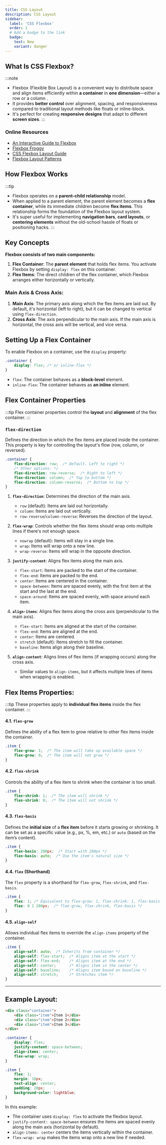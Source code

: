 ```yaml
---
title: CSS Layout  
description: CSS Layout
sidebar:
  label: 'CSS Flexbox'
  order: 1
  # Add a badge to the link
  badge:
    text: New
    variant: danger
---
```


## What Is CSS Flexbox?
:::note
- Flexbox (Flexible Box Layout) is a convenient way to distribute space and align items efficiently within **a container** in **one dimension**—either a row or a column .
- It provides **better control** over alignment, spacing, and responsiveness compared to traditional layout methods like floats or inline-block.
- It's perfect for creating **responsive designs** that adapt to different **screen sizes**. 
:::

### Online Resources
- [An Interactive Guide to Flexbox](https://www.joshwcomeau.com/css/interactive-guide-to-flexbox/)
- [Flexbox Froggy](https://flexboxfroggy.com/)
- [CSS Flexbox Layout Guide](https://css-tricks.com/snippets/css/a-guide-to-flexbox/)
- [Flexbox Layout Patterns](https://tobiasahlin.com/blog/common-flexbox-patterns/)



## How Flexbox Works
:::tip
- Flexbox operates on a **parent-child relationship** model. 
- When applied to a parent element, the parent element becomes a **flex container**, while its immediate children become **flex items**. This relationship forms the foundation of the Flexbox layout system.
- It's super useful for implementing **navigation bars**, **card layouts**, or **centering elements** without the old-school hassle of floats or positioning hacks. 
:::

## Key Concepts

**Flexbox consists of two main components:**

1. **Flex Container**: The **parent element** that holds flex items. You activate Flexbox by setting `display: flex` on this container.
2. **Flex Items**: The direct children of the flex container, which Flexbox arranges either horizontally or vertically.

### Main Axis & Cross Axis:
1. **Main Axis**: The primary axis along which the flex items are laid out. By default, it's horizontal (left to right), but it can be changed to vertical using `flex-direction`.
2. **Cross Axis**: The axis perpendicular to the main axis. If the main axis is horizontal, the cross axis will be vertical, and vice versa.


## Setting Up a Flex Container

To enable Flexbox on a container, use the `display` property:

```css
.container {
    display: flex; /* or inline-flex */
}
```
- `flex`: The container behaves as a **block-level** element.
- `inline-flex`: The container behaves as **an inline** element.

## Flex Container Properties

:::tip
Flex container properties control the **layout** and **alignment** of the flex container.
:::

### `flex-direction`

Defines the direction in which the flex items are placed inside the container. This property is key for controlling the layout's flow (row, column, or reversed).

```css
.container {
    flex-direction: row;  /* Default. Left to right */
    /* Other options: */
    flex-direction: row-reverse;  /* Right to left */
    flex-direction: column;  /* Top to bottom */
    flex-direction: column-reverse;  /* Bottom to top */
}
```
1. **`flex-direction`**: Determines the direction of the main axis.
    - `row` (default): Items are laid out horizontally.
    - `column`: Items are laid out vertically.
    - `row-reverse`/`column-reverse`: Reverses the direction of the layout.

2. **`flex-wrap`**: Controls whether the flex items should wrap onto multiple lines if there's not enough space.
    - `nowrap` (default): Items will stay in a single line.
    - `wrap`: Items will wrap onto a new line.
    - `wrap-reverse`: Items will wrap in the opposite direction.

3. **`justify-content`**: Aligns flex items along the main axis.
    - `flex-start`: Items are packed to the start of the container.
    - `flex-end`: Items are packed to the end.
    - `center`: Items are centered in the container.
    - `space-between`: Items are spaced evenly, with the first item at the start and the last at the end.
    - `space-around`: Items are spaced evenly, with space around each item.

4. **`align-items`**: Aligns flex items along the cross axis (perpendicular to the main axis).
    - `flex-start`: Items are aligned at the start of the container.
    - `flex-end`: Items are aligned at the end.
    - `center`: Items are centered.
    - `stretch` (default): Items stretch to fill the container.
    - `baseline`: Items align along their baseline.

5. **`align-content`**: Aligns lines of flex items (if wrapping occurs) along the cross axis.
    - Similar values to `align-items`, but it affects multiple lines of items when wrapping is enabled.

## Flex Items Properties:
:::tip
These properties apply to **individual flex items** inside the flex container.
:::

#### **4.1. `flex-grow`**

Defines the ability of a flex item to grow relative to other flex items inside the container.

```css
.item {
    flex-grow: 1;  /* The item will take up available space */
    flex-grow: 0;  /* The item will not grow */
}
```

#### **4.2. `flex-shrink`**

Controls the ability of a flex item to shrink when the container is too small.

```css
.item {
    flex-shrink: 1;  /* The item will shrink */
    flex-shrink: 0;  /* The item will not shrink */
}
```

#### **4.3. `flex-basis`**

Defines the **initial size** of a **flex item** before it starts growing or shrinking. It can be set as a specific value (e.g., px, %, em, etc.) or `auto` (based on the item’s content).

```css
.item {
    flex-basis: 200px;  /* Start with 200px */
    flex-basis: auto;  /* Use the item's natural size */
}
```

#### **4.4. `flex` (Shorthand)**

The `flex` property is a shorthand for `flex-grow`, `flex-shrink`, and `flex-basis`.

```css
.item {
    flex: 1; /* Equivalent to flex-grow: 1, flex-shrink: 1, flex-basis: 0% */
    flex: 0 1 200px;  /* flex-grow, flex-shrink, flex-basis */
}
```

#### **4.5. `align-self`**

Allows individual flex items to override the `align-items` property of the container.

```css
.item {
    align-self: auto;  /* Inherits from container */
    align-self: flex-start;  /* Aligns item at the start */
    align-self: flex-end;    /* Aligns item at the end */
    align-self: center;      /* Aligns item in the center */
    align-self: baseline;    /* Aligns item based on baseline */
    align-self: stretch;     /* Stretches item */
}
```
---

## Example Layout:
```html
<div class="container">
    <div class="item">Item 1</div>
    <div class="item">Item 2</div>
    <div class="item">Item 3</div>
</div>
```

```css
.container {
    display: flex;
    justify-content: space-between;
    align-items: center;
    flex-wrap: wrap;
}

.item {
    flex: 1;
    margin: 10px;
    text-align: center;
    padding: 20px;
    background-color: lightblue;
}
```

In this example:
- The container uses `display: flex` to activate the flexbox layout.
- `justify-content: space-between` ensures the items are spaced evenly along the main axis (horizontal by default).
- `align-items: center` centers the items vertically within the container.
- `flex-wrap: wrap` makes the items wrap onto a new line if needed.
